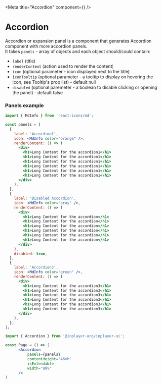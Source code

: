 
<Meta title="Accordion" component={<Accordion/>} />

# Accordion


Accordion or expansion panel is a component that generates Accordion component with more accordion panels. <br/> 
It takes `panels` - array of objects and each object should/could contain:
- `label` (title)
- `renderContent` (action used to render the content)
- `icon` (optional parameter - icon displayed next to the title)
- `iconTooltip` (optional parameter - a tooltip to display on hovering the icon, see Tooltip's prop list) - default null
- `disabled` (optional paremeter - a boolean to disable clicking or opening the panel) - default false

<Props of={Accordion} />

### Panels example

```jsx
import { MdInfo } from 'react-icons/md';

const panels = [
  {
    label: 'Accordion1',
    icon: <MdInfo color="orange" />,
    renderContent: () => (
      <div>
        <h1>Long Content for the accordion1</h1>
        <h1>Long Content for the accordion1</h1>
        <h1>Long Content for the accordion1</h1>
        <h1>Long Content for the accordion1</h1>
        <h1>Long Content for the accordion1</h1>
        <h1>Long Content for the accordion1</h1>
      </div>
    ),
  },
  {
    label: 'Disabled Accordion',
    icon: <MdInfo color="gray" />,
    renderContent: () => (
      <div>
        <h1>Long Content for the accordion</h1>
        <h1>Long Content for the accordion</h1>
        <h1>Long Content for the accordion</h1>
        <h1>Long Content for the accordion</h1>
        <h1>Long Content for the accordion</h1>
        <h1>Long Content for the accordion</h1>
      </div>
    ),
    disabled: true,
  },
  {
    label: 'Accordion3',
    icon: <MdInfo color="green" />,
    renderContent: () => (
      <div>
        <h1>Long Content for the accordion3</h1>
        <h1>Long Content for the accordion3</h1>
        <h1>Long Content for the accordion3</h1>
        <h1>Long Content for the accordion3</h1>
        <h1>Long Content for the accordion3</h1>
        <h1>Long Content for the accordion3</h1>
      </div>
    ),
  },
];

```

```jsx
import { Accordion } from '@inplayer-org/inplayer-ui';

const Page = () => (
      <Accordion
          panels={panels}
          contentHeight="46vh"
          isExtendable
          width="80%"
      />
)
```

<Preview withSource="open">
  <Story name="accordion">
    <div>
        <Accordion
            panels={panels}
            contentHeight="46vh"
            isExtendable
            width="80%"
        />
    </div>
  </Story>
</Preview>

